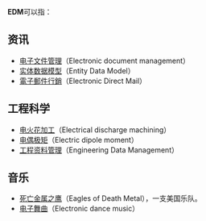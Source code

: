 '''EDM'''可以指：

==资讯==
*[[文件管理系统|电子文件管理]]（Electronic document management）
*[[ADO.NET_Entity_Framework|实体数据模型]]（Entity Data Model）
*[[電子郵件行銷|電子郵件行銷]]（Electronic Direct Mail）

==工程科学==
*[[电火花加工|电火花加工]]（Electrical discharge machining）
*[[电偶极矩|电偶极矩]]（Electric dipole moment）
*[[產品資料管理|工程资料管理]]（Engineering Data Management）

==音乐==
*[[死亡金属之鹰|死亡金属之鹰]]（Eagles of Death Metal），一支美国乐队。
*[[电子舞曲|电子舞曲]]（Electronic dance music）

{{disambig|Cat=三字拉丁字母缩写消歧义}}